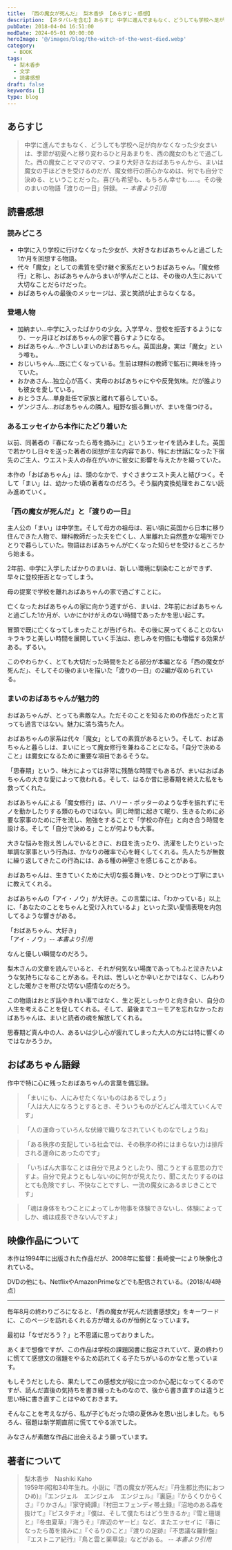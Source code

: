 ```yaml
---
title: 『西の魔女が死んだ』 梨木香歩 【あらすじ・感想】
description: 【ネタバレを含む】あらすじ 中学に進んでまもなく、どうしても学校へ足が向かなくなった少女まいは、季節が初夏へと移り変わるひと月あまりを、西の魔女のもとで過ごした。西の魔女ことママのママ、つまり大好きなおばあちゃんから、まいは魔女の手ほどきを受けるのだが、魔女修行の肝心かなめは、何でも自分で決める、ということだった
pubDate: 2018-04-04 16:51:00
modDate: 2024-05-01 00:00:00
heroImage: '@/images/blog/the-witch-of-the-west-died.webp'
category:
  - BOOK
tags:
  - 梨木香歩
  - 文学
  - 読書感想
draft: false
keywords: []
type: blog
---
```



## あらすじ

> 中学に進んでまもなく、どうしても学校へ足が向かなくなった少女まいは、季節が初夏へと移り変わるひと月あまりを、西の魔女のもとで過ごした。西の魔女ことママのママ、つまり大好きなおばあちゃんから、まいは魔女の手ほどきを受けるのだが、魔女修行の肝心かなめは、何でも自分で決める、ということだった。喜びも希望も、もちろん幸せも……。その後のまいの物語「渡りの一日」併録。 <cite>-- 本書より引用</cite>

## 読書感想

### 読みどころ

- 中学に入り学校に行けなくなった少女が、大好きなおばあちゃんと過ごした1か月を回想する物語。
- 代々「魔女」としての素質を受け継ぐ家系だというおばあちゃん。「魔女修行」と称し、おばあちゃんからまいが学んだことは、その後の人生において大切なことだらけだった。
- おばあちゃんの最後のメッセージは、涙と笑顔が止まらなくなる。

### 登場人物

- 加納まい…中学に入ったばかりの少女。入学早々、登校を拒否するようになり、一ヶ月ほどおばあちゃんの家で暮らすようになる。
- おばあちゃん…やさしいまいのおばあちゃん。英国出身。実は「魔女」という噂も。
- おじいちゃん…既に亡くなっている。生前は理科の教師で鉱石に興味を持っていた。
- おかあさん…独立心が高く、実母のおばあちゃにやや反発気味。だが誰よりも彼女を愛している。
- おとうさん…単身赴任で家族と離れて暮らしている。
- ゲンジさん…おばあちゃんの隣人。粗野な振る舞いが、まいを傷つける。

<Alert type='danger' content='以降、ネタバレを含む' />

### あるエッセイから本作にたどり着いた

以前、同著者の『春になったら苺を摘みに』というエッセイを読みました。英国で若かりし日々を送った著者の回想が主な内容であり、特にお世話になった下宿先のご主人、ウエスト夫人の存在がいかに彼女に影響を与えたかを綴っていた。

<BlogCard
  title='『春になったら莓を摘みに』 梨木香歩 【読書感想・あらすじ】'
  description='あらすじ　「理解はできないが、受け容れる」それがウェスト夫人の生き方だった。「私」が学生時代を過ごした英国の下宿には、女主人ウェスト夫人と、さまざまな人種や考え方の住人たちが暮らしていた。ウェスト夫人の強靭な博愛精神と、時代に左右されない生き方に触れて、「私」は日常を深く生き抜くということを'
  url='https://www.neputa-note.net/2018/01/nashiki-kaho-when-spring-comes-to-pick-strawberries/'
  domain='www.neputa-note.net'
/>

本作の「おばあちゃん」は、頭のなかで、すぐさまウエスト夫人と結びつく。そして「まい」は、幼かった頃の著者なのだろう。そう脳内変換処理をおこない読み進めていく。

### 「西の魔女が死んだ」と「渡りの一日』

主人公の「まい」は中学生。そして母方の祖母は、若い頃に英国から日本に移り住んできた人物で、理科教師だった夫を亡くし、人里離れた自然豊かな場所でひとりで暮らしていた。物語はおばあちゃんが亡くなった知らせを受けるところから始まる。

2年前、中学に入学したばかりのまいは、新しい環境に馴染むことができず、早々に登校拒否となってしまう。

母の提案で学校を離れおばあちゃんの家で過ごすことに。

亡くなったおばあちゃんの家に向かう道すがら、まいは、2年前におばあちゃんと過ごした1か月が、いかにかけがえのない時間であったかを思い起こす。

冒頭で既に亡くなってしまったことが告げられ、その後に戻ってくることのないキラキラと美しい時間を展開していく手法は、悲しみを何倍にも増幅する効果がある。ずるい。

このやわらかく、とても大切だった時間をたどる部分が本編となる「西の魔女が死んだ」、そしてその後のまいを描いた「渡りの一日」の2編が収められている。

### まいのおばあちゃんが魅力的

おばあちゃんが、とっても素敵な人。ただそのことを知るための作品だったと言っても過言ではない。魅力に満ち満ちた人。

おばあちゃんの家系は代々「魔女」としての素質があるという。そして、おばあちゃんと暮らしは、まいにとって魔女修行を兼ねることになる。「自分で決めること」は魔女になるために重要な項目であるそうな。

「思春期」という、味方によっては非常に残酷な時間でもあるが、まいはおばあちゃんの大きな愛によって救われる。そして、はるか昔に思春期を終えた私をも救ってくれた。

おばあちゃんによる「魔女修行」は、ハリー・ポッターのような手を振れずにモノを動かしたりする類のものではない。同じ時間に起きて眠り、生きるために必要な家事のために汗を流し、勉強をすることで「学校の存在」と向き合う時間を設ける。そして「自分で決める」ことが何よりも大事。

大きな悩みを抱え苦しんでいるときに、お皿を洗ったり、洗濯をしたりといった単調な家事という行為は、かなりの確率で心を軽くしてくれる。先人たちが無数に繰り返してきたこの行為には、ある種の神聖さを感じることがある。

おばあちゃんは、生きていくために大切な振る舞いを、ひとつひとつ丁寧にまいに教えてくれる。

おばあちゃんの「アイ・ノウ」が大好き。この言葉には、「わかっている」以上に、「あなたのことをちゃんと受け入れているよ」といった深い愛情表現を内包してるような響きがある。

「おばあちゃん、大好き」<br />
「アイ・ノウ」<cite>-- 本書より引用</cite>

なんと優しい瞬間なのだろう。

梨木さんの文章を読んでいると、それが何気ない場面であってもふと泣きたいような気持ちになることがある。それは、苦しいとか辛いとかではなく、じんわりとした暖かさを帯びた切ない感情なのだろう。

この物語はおとぎ話やきれい事ではなく、生と死としっかりと向き合い、自分の人生を考えることを促してくれる。そして、最後までユーモアを忘れなかったおばあちゃんは、まいと読者の魂を解放してくれる。

思春期ど真ん中の人、あるいは少し心が疲れてしまった大人の方には特に響くのではなかろうか。

<div class='not-prose'>
  <div data-vc_mylinkbox_id='886753700'></div>
</div>

## おばあちゃん語録

作中で特に心に残ったおばあちゃんの言葉を備忘録。

> 「まいにも、人にみせたくないものはあるでしょう」<br />
> 「人は大人になろうとするとき、そういうものがどんどん増えていくんです」

> 「人の運命っていろんな伏線で織りなされていくものなでしょうね」

> 「ある秩序の支配している社会では、その秩序の枠にはまらない力は排斥される運命にあったのです」

> 「いちばん大事なことは自分で見ようとしたり、聞こうとする意思の力ですよ。自分で見ようともしないのに何かが見えたり、聞こえたりするのはとても危険ですし、不快なことですし、一流の魔女にあるまじきことです」

> 「魂は身体をもつことによってしか物事を体験できないし、体験によってしか、魂は成長できないんですよ」

## 映像作品について

本作は1994年に出版された作品だが、2008年に監督：長崎俊一により映像化されている。

DVDの他にも、NetflixやAmazonPrimeなどでも配信されている。（2018/4/4時点）

<div class='not-prose'>
  <div data-vc_mylinkbox_id='886753704'></div>
</div>

<hr />

<Alert type='info' content='追記　2019.08.31' />

毎年8月の終わりごろになると、「西の魔女が死んだ読書感想文」をキーワードに、このページを訪れるくれる方が増えるのが恒例となっています。

最初は「なぜだろう？」と不思議に思っておりました。

あくまで想像ですが、この作品は学校の課題図書に指定されていて、夏の終わりに慌てて感想文の宿題をやるため訪れてくる子たちがいるのかなと思っています。

もしそうだとしたら、果たしてこの感想文が役に立つのか心配になってくるのですが、読んだ直後の気持ちを書き綴ったものなので、後から書き直すのは違うと思い特に書き直すことはやめておきます。

そんなことを考えながら、私が子どもだった頃の夏休みを思い出しました。もちろん、宿題は新学期直前に慌ててやる派でした。

みなさんが素敵な作品に出会えるよう願っています。

## 著者について

> 梨木香歩　Nashiki Kaho<br />
> 1959年(昭和34)年生れ。小説に『西の魔女が死んだ』『丹生都比売(におつひめ)』『エンジェル　エンジェル　エンジェル』『裏庭』『からくりからくさ』『りかさん』『家守綺譚』『村田エフェンディ帯土録』『沼地のある森を抜けて』『ピスタチオ』『僕は、そして僕たちはどう生きるか』『雪と珊瑚と』『冬虫夏草』『海うそ』『岸辺のヤービ』など、またエッセイに『春になったら苺を摘みに』『ぐるりのこと』『渡りの足跡』『不思議な羅針盤』『エストニア紀行』『鳥と雲と薬草袋』などがある。 <cite>-- 本書より引用</cite>
